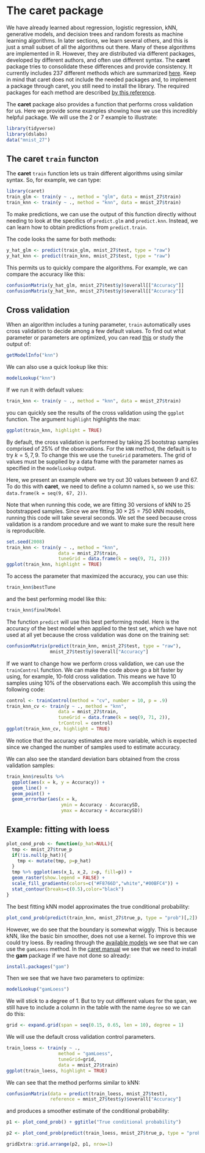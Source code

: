 # The caret package {#caret}

We have already learned about regression, logistic regression, kNN, generative models, and decision trees and random forests as machine learning algorithms. In later sections, we learn several others, and this is just a small subset of all the algorithms out there. Many of these algorithms are implemented in R. However, they are distributed via different packages, developed by different authors, and often use different syntax. The __caret__ package tries to consolidate these differences and provide consistency. It currently includes 237 different methods which are summarized [here](https://topepo.github.io/caret/available-models.html). Keep in mind that caret does not include the needed packages and, to implement a package through caret, you still need to install the library. The required packages for each method are described [by this reference](https://topepo.github.io/caret/train-models-by-tag.html).

The __caret__ package also provides a function that performs cross validation for us. Here we provide some examples showing how we use this incredibly helpful package. We will use the 2 or 7 example to illustrate:

```r
library(tidyverse)
library(dslabs)
data("mnist_27")
```


## The caret `train` functon 

The __caret__ `train` function lets us train different algorithms using similar syntax. So, for example, we can type:

```r
library(caret)
train_glm <- train(y ~ ., method = "glm", data = mnist_27$train)
train_knn <- train(y ~ ., method = "knn", data = mnist_27$train)
```

To make predictions, we can use the output of this function directly without needing to look at the specifics of `predict.glm` and `predict.knn`. Instead, we can learn how to obtain predictions from `predict.train`.

The code looks the same for both methods:
```r
y_hat_glm <- predict(train_glm, mnist_27$test, type = "raw")
y_hat_knn <- predict(train_knn, mnist_27$test, type = "raw")
```

This permits us to quickly compare the algorithms. For example, we can compare the accuracy like this:

```r
confusionMatrix(y_hat_glm, mnist_27$test$y)$overall[["Accuracy"]]
confusionMatrix(y_hat_knn, mnist_27$test$y)$overall[["Accuracy"]]
```

## Cross validation {#caret-cv}

When an algorithm includes a tuning parameter, `train` automatically uses cross validation to decide among a few default values. To find out what parameter or parameters are optimized, you can read [this](http://topepo.github.io/caret/available-models.html) or study the output of: 

```r
getModelInfo("knn")
```

We can also use a quick lookup like this:

```r
modelLookup("knn")
```

If we run it with default values: 

```r
train_knn <- train(y ~ ., method = "knn", data = mnist_27$train)
```

you can quickly see the results of the cross validation using the `ggplot` function. The argument `highlight` highlights the max:

```r
ggplot(train_knn, highlight = TRUE)
```

By default, the cross validation is performed by taking 25 bootstrap samples comprised of 25% of the observations. For the `kNN` method, the default is to try $k=5,7,9$. To change this we use the `tuneGrid` parameters. The grid of values must be supplied by a data frame with the parameter names as specified in the `modelLookup` output. 

Here, we present an example where we try out 30 values between 9 and 67. To do this with __caret__, we need to define a column named `k`, so we use this: 
`data.frame(k = seq(9, 67, 2))`.

Note that when running this code, we are fitting 30 versions of kNN to 25 bootstrapped samples. Since we are fitting $30 \times 25 = 750$ kNN models, running this code will take several seconds. We set the seed because cross validation is a random procedure and we want to make sure the result here is reproducible.

```r
set.seed(2008)
train_knn <- train(y ~ ., method = "knn", 
                   data = mnist_27$train,
                   tuneGrid = data.frame(k = seq(9, 71, 2)))
ggplot(train_knn, highlight = TRUE)
```

To access the parameter that maximized the accuracy, you can use this:

```r
train_knn$bestTune
```

and the best performing model like this:

```r
train_knn$finalModel
```

The function `predict` will use this best performing model. Here is the accuracy of the best model when applied to the test set, which we have not used at all yet because the cross validation was done on the training set:

```r
confusionMatrix(predict(train_knn, mnist_27$test, type = "raw"),
                mnist_27$test$y)$overall["Accuracy"]
```

If we want to change how we perform cross validation, we can use the `trainControl` function. We can make the code above go a bit faster by using, for example, 10-fold cross validation. This means we have 10 samples using 10% of the observations each. We accomplish this using the following code:

```r
control <- trainControl(method = "cv", number = 10, p = .9)
train_knn_cv <- train(y ~ ., method = "knn", 
                   data = mnist_27$train,
                   tuneGrid = data.frame(k = seq(9, 71, 2)),
                   trControl = control)
ggplot(train_knn_cv, highlight = TRUE)
```

We notice that the accuracy estimates are more variable, which is expected since we changed the number of samples used to estimate accuracy.

We can also see the standard deviation bars obtained from the cross validation samples:

```r
train_knn$results %>% 
  ggplot(aes(x = k, y = Accuracy)) +
  geom_line() +
  geom_point() +
  geom_errorbar(aes(x = k, 
                    ymin = Accuracy - AccuracySD, 
                    ymax = Accuracy + AccuracySD))
```


## Example: fitting with loess

```r
plot_cond_prob <- function(p_hat=NULL){
  tmp <- mnist_27$true_p
  if(!is.null(p_hat)){
    tmp <- mutate(tmp, p=p_hat)
  }
  tmp %>% ggplot(aes(x_1, x_2, z=p, fill=p)) +
  geom_raster(show.legend = FALSE) +
  scale_fill_gradientn(colors=c("#F8766D","white","#00BFC4")) +
  stat_contour(breaks=c(0.5),color="black")
}
```

The best fitting kNN model approximates the true conditional probability:
```r
plot_cond_prob(predict(train_knn, mnist_27$true_p, type = "prob")[,2])
```

However, we do see that the boundary is somewhat wiggly. This is because kNN, like the basic bin smoother, does not use a kernel. To improve this we could try loess. By reading through the [available models](https://topepo.github.io/caret/available-models.html) we see that we can use the `gamLoess` method. 
In the [caret manual](https://topepo.github.io/caret/train-models-by-tag.html) we see that we need to install the __gam__ package if we have not done so already:

```r
install.packages("gam")
```

Then we see that we have two parameters to optimize:

```r
modelLookup("gamLoess")
```

We will stick to a degree of 1. But to try out different values for the span, we still have to include a column in the table with the name `degree` so we can do this:

```r
grid <- expand.grid(span = seq(0.15, 0.65, len = 10), degree = 1)
```

We will use the default cross validation control parameters.

```r
train_loess <- train(y ~ ., 
                   method = "gamLoess", 
                   tuneGrid=grid,
                   data = mnist_27$train)
ggplot(train_loess, highlight = TRUE)
```

We can see that the method performs similar to kNN:

```r
confusionMatrix(data = predict(train_loess, mnist_27$test), 
                reference = mnist_27$test$y)$overall["Accuracy"]
```

and produces a smoother estimate of the conditional probability:

```r
p1 <- plot_cond_prob() + ggtitle("True conditional probability")

p2 <- plot_cond_prob(predict(train_loess, mnist_27$true_p, type = "prob")[,2])

gridExtra::grid.arrange(p2, p1, nrow=1)
```



